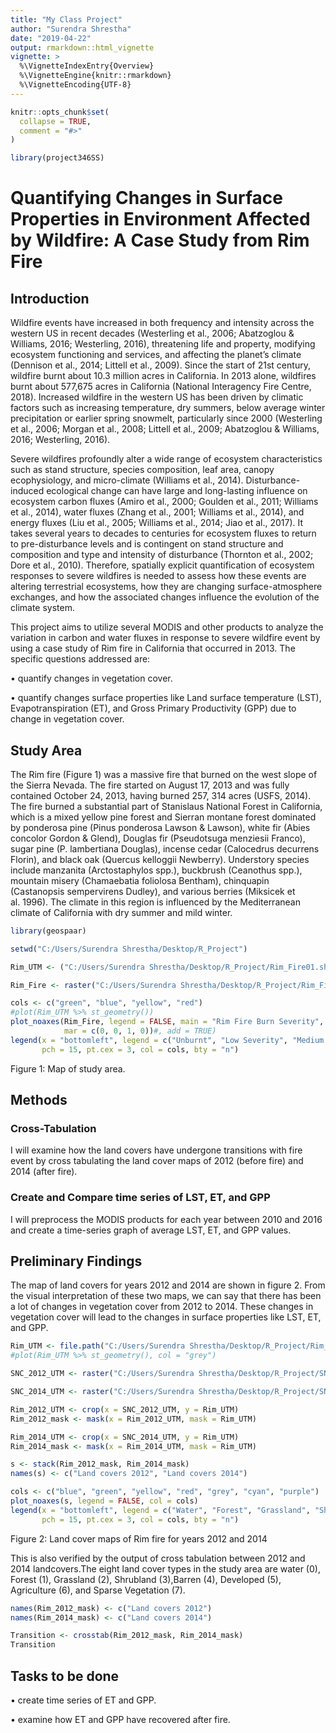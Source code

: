 ```yaml
---
title: "My Class Project"
author: "Surendra Shrestha"
date: "2019-04-22"
output: rmarkdown::html_vignette
vignette: >
  %\VignetteIndexEntry{Overview}
  %\VignetteEngine{knitr::rmarkdown}
  %\VignetteEncoding{UTF-8}
---
```


```r
knitr::opts_chunk$set(
  collapse = TRUE,
  comment = "#>"
)
```

```r
library(project346SS)
```

# Quantifying Changes in Surface Properties in Environment Affected by Wildfire: A Case Study from Rim Fire

## Introduction

Wildfire events have increased in both frequency and intensity across the western US in recent decades (Westerling et al., 2006; Abatzoglou & Williams, 2016; Westerling, 2016), threatening life and property, modifying ecosystem functioning and services, and affecting the planet’s climate (Dennison et al., 2014; Littell et al., 2009).  Since the start of 21st century, wildfire burnt about 10.3 million acres in California. In 2013 alone, wildfires burnt about 577,675 acres in California (National Interagency Fire Centre, 2018). Increased wildfire in the western US has been driven by climatic factors such as increasing temperature, dry summers, below average winter precipitation or earlier spring snowmelt, particularly since 2000 (Westerling et al., 2006; Morgan et al., 2008; Littell et al., 2009; Abatzoglou & Williams, 2016; Westerling, 2016). 

Severe wildfires profoundly alter a wide range of ecosystem characteristics such as stand structure, species composition, leaf area, canopy ecophysiology, and micro-climate (Williams et al., 2014). Disturbance-induced ecological change can have large and long-lasting influence on ecosystem carbon fluxes (Amiro et al., 2000; Goulden et al., 2011; Williams et al., 2014), water fluxes (Zhang et al., 2001; Williams et al., 2014), and energy fluxes (Liu et al., 2005; Williams et al., 2014; Jiao et al., 2017). It takes several years to decades to centuries for ecosystem fluxes to return to pre-disturbance levels and is contingent on stand structure and composition and type and intensity of disturbance (Thornton et al., 2002; Dore et al., 2010). Therefore, spatially explicit quantification of ecosystem responses to severe wildfires is needed to assess how these events are altering terrestrial ecosystems, how they are changing surface-atmosphere exchanges, and how the associated changes influence the evolution of the climate system.

This project aims to utilize several MODIS and other products to analyze the variation in carbon and water fluxes in response to severe wildfire event by using a case study of Rim fire in California that occurred in 2013. The specific questions addressed are:

  •	quantify changes in vegetation cover.
  
  •	quantify changes surface properties like Land surface temperature (LST),       Evapotranspiration (ET), and Gross Primary Productivity (GPP) due to change in vegetation cover.
  

## Study Area

The Rim fire (Figure 1) was a massive fire that burned on the west slope of the Sierra Nevada. The fire started on August 17, 2013 and was fully contained October 24, 2013, having burned 257, 314 acres (USFS, 2014). The fire burned a substantial part of Stanislaus National Forest in California, which is a mixed yellow pine forest and Sierran montane forest dominated by ponderosa pine (Pinus ponderosa Lawson & Lawson), white fir (Abies concolor Gordon & Glend), Douglas fir (Pseudotsuga menziesii Franco), sugar pine (P. lambertiana Douglas), incense cedar (Calocedrus decurrens Florin), and black oak (Quercus kelloggii Newberry). Understory species include manzanita (Arctostaphylos spp.), buckbrush (Ceanothus spp.), mountain misery (Chamaebatia foliolosa Bentham), chinquapin (Castanopsis sempervirens Dudley), and various berries (Miksicek et al. 1996). The climate in this region is influenced by the Mediterranean climate of California with dry summer and mild winter.

```r
library(geospaar)

setwd("C:/Users/Surendra Shrestha/Desktop/R_Project")

Rim_UTM <- ("C:/Users/Surendra Shrestha/Desktop/R_Project/Rim_Fire01.shp") 

Rim_Fire <- raster("C:/Users/Surendra Shrestha/Desktop/R_Project/Rim_Fire01.tif")

cols <- c("green", "blue", "yellow", "red")
#plot(Rim_UTM %>% st_geometry())
plot_noaxes(Rim_Fire, legend = FALSE, main = "Rim Fire Burn Severity", col = cols,
            mar = c(0, 0, 1, 0))#, add = TRUE)
legend(x = "bottomleft", legend = c("Unburnt", "Low Severity", "Medium Severity", "High Severity"), 
       pch = 15, pt.cex = 3, col = cols, bty = "n")
```
Figure 1: Map of study area.


## Methods

### Cross-Tabulation
I will examine how the land covers have undergone transitions with fire event by cross tabulating the land cover maps of 2012 (before fire) and 2014 (after fire).

### Create and Compare time series of LST, ET, and GPP

I will preprocess the MODIS products for each year between 2010 and 2016 and create a time-series graph of average LST, ET, and GPP values.

## Preliminary Findings

The map of land covers for years 2012 and 2014 are shown in figure 2. From the visual interpretation of these two maps, we can say that there has been a lot of changes in vegetation cover from 2012 to 2014. These changes in vegetation cover will lead to the changes in surface properties like LST, ET, and GPP.

```r
Rim_UTM <- file.path("C:/Users/Surendra Shrestha/Desktop/R_Project/Rim_Fire01.shp") %>% st_read()
#plot(Rim_UTM %>% st_geometry(), col = "grey")

SNC_2012_UTM <- raster("C:/Users/Surendra Shrestha/Desktop/R_Project/SNC_EVT_2012_Rec.tif")

SNC_2014_UTM <- raster("C:/Users/Surendra Shrestha/Desktop/R_Project/SNC_EVT_2014_Rec.tif")

Rim_2012_UTM <- crop(x = SNC_2012_UTM, y = Rim_UTM)
Rim_2012_mask <- mask(x = Rim_2012_UTM, mask = Rim_UTM)

Rim_2014_UTM <- crop(x = SNC_2014_UTM, y = Rim_UTM)
Rim_2014_mask <- mask(x = Rim_2014_UTM, mask = Rim_UTM)

s <- stack(Rim_2012_mask, Rim_2014_mask)
names(s) <- c("Land covers 2012", "Land covers 2014")

cols <- c("blue", "green", "yellow", "red", "grey", "cyan", "purple")
plot_noaxes(s, legend = FALSE, col = cols)
legend(x = "bottomleft", legend = c("Water", "Forest", "Grassland", "Shrubland", "Barren", "Developed", "Sparsely Vegetated"),
       pch = 15, pt.cex = 3, col = cols, bty = "n")
```
Figure 2: Land cover maps of Rim fire for years 2012 and 2014


This is also verified by the output of cross tabulation between 2012 and 2014 landcovers.The eight land cover types in the study area are water (0), Forest (1), Grassland (2), Shrubland (3),Barren (4), Developed (5), Agriculture (6), and Sparse Vegetation (7). 

```r
names(Rim_2012_mask) <- c("Land covers 2012")
names(Rim_2014_mask) <- c("Land covers 2014")

Transition <- crosstab(Rim_2012_mask, Rim_2014_mask)
Transition
```

## Tasks to be done

 •	create time series of ET and GPP.
 
 •	examine how ET and GPP have recovered after fire.
 
 
 
